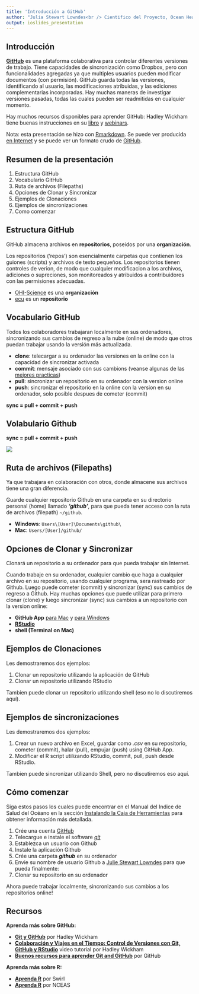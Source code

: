 ```yaml
---
title: 'Introducción a GitHub'
author: "Julia Stewart Lowndes<br /> Cientifico del Proyecto, Ocean Health Index<br /> lowndes@nceas.ucsb.edu"
output: ioslides_presentation
---
```


## Introducción  

[**GitHub**](htpps://github.com) es una plataforma colaborativa para controlar diferentes versiones de trabajo. Tiene capacidades de sincronización como Dropbox, pero con funcionalidades agregadas ya que multiples usuarios pueden modificar documentos (con permisión). GitHub  guarda todas las versiones, identificando al usuario, las modificaciones atribuidas, y las ediciones complementarias incorporadas. Hay muchas maneras de investigar versiones pasadas, todas las cuales pueden ser readmitidas en cualquier momento.

Hay muchos recursos disponibles para aprender GitHub: Hadley Wickham tiene buenas instrucciones en su [libro](http://r-pkgs.had.co.nz/git.html) y [webinars](http://www.rstudio.com/resources/webinars/).

Nota: esta presentación se hizo con [Rmarkdown](http://rmarkdown.rstudio.com/). Se puede ver producida [en Internet](http://htmlpreview.github.io/?https://github.com/OHI-Science/ohimanual/blob/master/tutorials/github_intro/tutorial_github_intro.html#1) y se puede ver un formato crudo de [GitHub](https://github.com/OHI-Science/ohimanual/blob/master/tutorials/github_intro/tutorial_github_intro.rmd).

## Resumen de la presentación

1. Estructura GitHub
2. Vocabulario GitHub
3. Ruta de archivos (Filepaths)
4. Opciones de Clonar y Sincronizar
5. Ejemplos de Clonaciones
6. Ejemplos de sincronizaciones
7. Como comenzar

## Estructura GitHub

GitHub almacena archivos en **repositorios**, poseidos por una **organización**.  

Los repositorios ('repos') son esencialmente carpetas que contienen los guiones (scripts) y archivos de texto pequeños. Los repositorios tienen controles de verion, de modo que cualquier modificacion a los archivos, adiciones o supreciones, son monitoreados y atribuidos a contribuidores con las permisiones adecuadas.

* [OHI-Science](https://github.com/OHI-Science) es una **organización**
* [ecu](https://github.com/OHI-Science/ecu/) es un **repositorio**

## Vocabulario GitHub

Todos los colaboradores trabajaran localmente en sus ordenadores, sincronizando sus cambios de regreso a la nube (online) de modo que otros puedan trabajar usando la versión más actualizada.

* **clone**: telecargar a su ordenador las versiones en la online con la capacidad de sincronizar activada
* **commit**: mensaje asociado con sus cambions (veanse algunas de las [mejores practicas](http://r-pkgs.had.co.nz/git.html#commit-best-practices))
* **pull**: sincronizar un repositorio en su ordenador con la version online
* **push**: sincronizar el repositorio en la online con la version en su ordenador, solo posible despues de cometer (commit) 

**sync = pull + commit + push**


## Volabulario Github

**sync = pull + commit + push**

![](./clone_push_pull.png)


## Ruta de archivos (Filepaths)

Ya que trabajara en colaboración con otros, donde almacene sus archivos tiene una gran diferencia. 

Guarde cualquier repositorio Github en una carpeta en su directorio personal (home) llamado ***'github'***, para que pueda tener acceso con la ruta de archivos (filepath) `~/github`. 

* **Windows**: `Users\[User]\Documents\github\`
* **Mac**: `Users/[User]/github/`


## Opciones de Clonar y Sincronizar

Clonará un repositorio a su ordenador para que pueda trabajar sin Internet.

Cuando trabaje en su ordenador, cualquier cambio que haga a cualquier archivo en su repositorio, usando cualquier programa, sera rastreado por Github. Luego puede cometer (commit) y sincronizar (sync) sus cambios de regreso a Github. Hay muchas opciones que puede utilizar para primero clonar (clone) y luego sincronizar (sync) sus cambios a un repositorio con la version online:

* **GitHub App** [para Mac](https://mac.github.com/) y [para Windows](https://windows.github.com/)
* [**RStudio**](www.rstudio.com)
* **shell (Terminal on Mac)**
 
## Ejemplos de Clonaciones

Les demostraremos dos ejemplos: 

1. Clonar un repositorio utilizando la aplicación de GitHub  
2. Clonar un repositorio utilizando RStudio

Tambien puede clonar un repositorio utilizando shell (eso no lo discutiremos aquí).

## Ejemplos de sincronizaciones

Les demostraremos dos ejemplos: 

1. Crear un nuevo archivo en Excel, guardar como *.csv* en su repositorio, cometer (commit), halar (pull), empujar (push) using GitHub App.  
2. Modificar el R script utilizando RStudio, commit, pull, push desde RStudio.

Tambien puede sincronizar utilizando Shell, pero no discutiremos eso aquí.

## Cómo comenzar

Siga estos pasos los cuales puede encontrar en el Manual del Indice de Salud del Océano en la sección [Instalando la Caja de Herramientas](http://ohi-science.org/manual/#installing-the-toolbox) para obtener información más detallada. 

1. Crée una cuenta [GitHub](http://github.com) 
2. Telecargue e instale el software [*git*](http://git-scm.com/downloads)
3. Establezca un usuario con Github
4. Instale la aplicación Github
5. Crée una carpeta  ***github*** en su ordenador
5. Envie su nombre de usuario Github a [Julie Stewart Lowndes](lowndes@nceas.ucsb.edu) para que pueda finalmente: 
6. Clonar su repositorio en su ordenador

Ahora puede trabajar localmente, sincronizando sus cambios a los repositorios online!

## Recursos

**Aprenda más sobre GitHub:**

* [**Git y GitHub**](http://r-pkgs.had.co.nz/git.html) por Hadley Wickham
* [**Colaboración y Viajes en el Tiempo: Control de Versiones con Git, GitHub y RStudio**](http://www.rstudio.com/resources/webinars/) video tutorial por Hadley Wickham
* [**Buenos recursos para aprender Git and GitHub**](https://help.github.com/articles/good-resources-for-learning-git-and-github/) por GitHub

**Aprenda más sobre R:**

* [**Aprenda R** ](http://swirlstats.com/) por Swirl
* [**Aprenda R**](https://www.nceas.ucsb.edu/scicomp/software/r) por NCEAS


